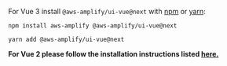 
For Vue 3 install `@aws-amplify/ui-vue@next` with [npm](https://www.npmjs.com/) or [yarn](https://yarnpkg.com/):

<BlockSwitcher>
<Block name="npm">

```shell
npm install aws-amplify @aws-amplify/ui-vue@next
```

</Block>
<Block name="yarn">

```shell
yarn add @aws-amplify/ui-vue@next
```

</Block>
</BlockSwitcher>

**For Vue 2 please follow the installation instructions listed [here.](https://docs.amplify.aws/ui/q/framework/vue/)**
